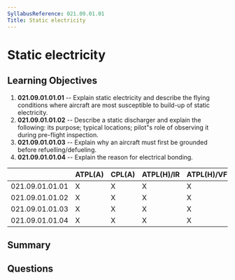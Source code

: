 ```yaml
---
SyllabusReference: 021.09.01.01
Title: Static electricity
---
```


# Static electricity

## Learning Objectives

1. **021.09.01.01.01** -- Explain static electricity and describe the flying
   conditions where aircraft are most susceptible to build-up of static
   electricity.
2. **021.09.01.01.02** -- Describe a static discharger and explain the
   following: its purpose; typical locations; pilot"s role of observing it
   during pre-flight inspection.
3. **021.09.01.01.03** -- Explain why an aircraft must first be grounded before
   refuelling/defueling.
4. **021.09.01.01.04** -- Explain the reason for electrical bonding.

|                 | ATPL(A) | CPL(A) | ATPL(H)/IR | ATPL(H)/VFR | CPL(H) | IR  | CBIR(A) |
| --------------- | ------- | ------ | ---------- | ----------- | ------ | --- | ------- |
| 021.09.01.01.01 | X       | X      | X          | X           | X      |     |         |
| 021.09.01.01.02 | X       | X      | X          | X           | X      |     |         |
| 021.09.01.01.03 | X       | X      | X          | X           | X      |     |         |
| 021.09.01.01.04 | X       | X      | X          | X           | X      |     |         |

## Summary

## Questions
